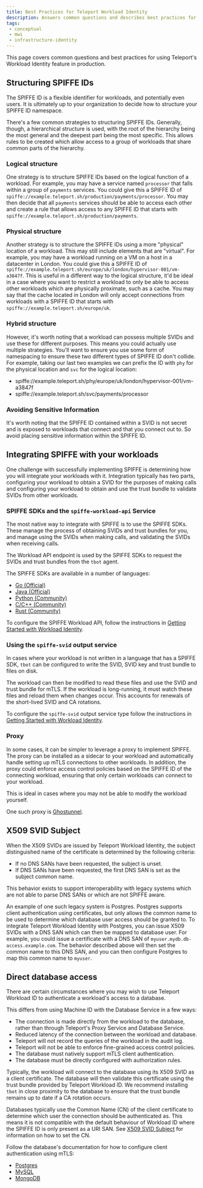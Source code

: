```yaml
---
title: Best Practices for Teleport Workload Identity
description: Answers common questions and describes best practices for using Teleport Workload Identity in production.
tags:
 - conceptual
 - mwi
 - infrastructure-identity
---
```


This page covers common questions and best practices for using Teleport's
Workload Identity feature in production.

## Structuring SPIFFE IDs

The SPIFFE ID is a flexible identifier for workloads, and potentially even
users. It is ultimately up to your organization to decide how to structure
your SPIFFE ID namespace.

There's a few common strategies to structuring SPIFFE IDs. Generally, though, a
hierarchical structure is used, with the root of the hierarchy being the most
general and the deepest part being the most specific. This allows rules to be
created which allow access to a group of workloads that share common parts
of the hierarchy.

### Logical structure

One strategy is to structure SPIFFE IDs based on the logical function of a
workload. For example, you may have a service named `processor` that falls
within a group of `payments` services. You could give this a SPIFFE ID of
`spiffe://example.teleport.sh/production/payments/processor`. You may then
decide that all `payments` services should be able to access each other and
create a rule that allows access to any SPIFFE ID that starts with
`spiffe://example.teleport.sh/production/payments`.

### Physical structure

Another strategy is to structure the SPIFFE IDs using a more "physical" location
of a workload. This may still include elements that are "virtual". For example,
you may have a workload running on a VM on a host in a datacenter in London.
You could give this a SPIFFE ID of
`spiffe://example.teleport.sh/europe/uk/london/hypervisor-001/vm-a3847f`.
This is useful in a different way to the logical structure, it'd be ideal in a
case where you want to restrict a workload to only be able to access other
workloads which are physically proximate, such as a cache. You may say that
the cache located in London will only accept connections from workloads with a
SPIFFE ID that starts with `spiffe://example.teleport.sh/europe/uk`.

### Hybrid structure

However, it's worth noting that a workload can possess multiple SVIDs and use
these for different purposes. This means you could actually use multiple
strategies. You'll want to ensure you use some form of namespacing to ensure
these two different types of SPIFFE ID don't collide. For example, taking our
last two examples we can prefix the ID with `phy` for the physical location
and `svc` for the logical location:

- spiffe://example.teleport.sh/phy/europe/uk/london/hypervisor-001/vm-a3847f
- spiffe://example.teleport.sh/svc/payments/processor

### Avoiding Sensitive Information

It's worth noting that the SPIFFE ID contained within a SVID is not secret and
is exposed to workloads that connect and that you connect out to. So avoid
placing sensitive information within the SPIFFE ID.

## Integrating SPIFFE with your workloads

One challenge with successfully implementing SPIFFE is determining how you will
integrate your workloads with it. Integration typically has two parts,
configuring your workload to obtain a SVID for the purposes of making calls and
configuring your workload to obtain and use the trust bundle to validate SVIDs
from other workloads.

### SPIFFE SDKs and the `spiffe-workload-api` Service

The most native way to integrate with SPIFFE is to use the SPIFFE SDKs. These
manage the process of obtaining SVIDs and trust bundles for you, and manage
using the SVIDs when making calls, and validating the SVIDs when receiving
calls.

The Workload API endpoint is used by the SPIFFE SDKs to request the SVIDs
and trust bundles from the `tbot` agent.

The SPIFFE SDKs are available in a number of languages:

- [Go (Official)](https://github.com/spiffe/go-spiffe)
- [Java (Official)](https://github.com/spiffe/java-spiffe)
- [Python (Community)](https://github.com/HewlettPackard/py-spiffe)
- [C/C++ (Community)](https://github.com/HewlettPackard/c-spiffe)
- [Rust (Community)](https://github.com/maxlambrecht/rust-spiffe)

To configure the SPIFFE Workload API, follow the instructions in
[Getting Started with Workload Identity](./getting-started.mdx).

### Using the `spiffe-svid` output service

In cases where your workload is not written in a language that has a SPIFFE SDK,
`tbot` can be configured to write the SVID, SVID key and trust bundle to files
on disk.

The workload can then be modified to read these files and use the SVID and
trust bundle for mTLS. If the workload is long-running, it must watch these
files and reload them when changes occur. This accounts for renewals of the
short-lived SVID and CA rotations.

To configure the `spiffe-svid` output service type follow the instructions in
[Getting Started with Workload Identity](./getting-started.mdx).

### Proxy

In some cases, it can be simpler to leverage a proxy to implement SPIFFE. The
proxy can be installed as a sidecar to your workload and automatically handle
setting up mTLS connections to other workloads. In addition, the proxy could
enforce access control policies based on the SPIFFE ID of the connecting
workload, ensuring that only certain workloads can connect to your workload.

This is ideal in cases where you may not be able to modify the workload
yourself.

One such proxy is [Ghostunnel](https://github.com/ghostunnel/ghostunnel).

## X509 SVID Subject

When the X509 SVIDs are issued by Teleport Workload Identity, the subject
distinguished name of the certificate is determined by the following criteria:

- If no DNS SANs have been requested, the subject is unset.
- If DNS SANs have been requested, the first DNS SAN is set as the subject
  common name.

This behavior exists to support interoperability with legacy systems which are
not able to parse DNS SANs or which are not SPIFFE aware.

An example of one such legacy system is Postgres. Postgres supports client
authentication using certificates, but only allows the common name to be used
to determine which database user access should be granted to. To integrate
Teleport Workload Identity with Postgres, you can issue X509 SVIDs with a DNS
SAN which can then be mapped to database user. For example, you could issue
a certificate with a DNS SAN of `myuser.mydb.db-access.example.com`. The
behavior described above will then set the common name to this DNS SAN, and you
can then configure Postgres to map this common name to `myuser`.

## Direct database access

There are certain circumstances where you may wish to use Teleport Workload ID
to authenticate a workload's access to a database.

This differs from using Machine ID with the Database Service in a few ways:

- The connection is made directly from the workload to the database, rather
  than through Teleport's Proxy Service and Database Service.
- Reduced latency of the connection between the workload and database.
- Teleport will not record the queries of the workload in the audit log.
- Teleport will not be able to enforce fine-grained access control policies.
- The database must natively support mTLS client authentication.
- The database must be directly configured with authorization rules.

Typically, the workload will connect to the database using its X509 SVID as a
client certificate. The database will then validate this certificate using the
trust bundle provided by Teleport Workload ID. We recommend installing `tbot`
in close proximity to the database to ensure that the trust bundle remains
up to date if a CA rotation occurs.

Databases typically use the Common Name (CN) of the client certificate to
determine which user the connection should be authenticated as. This means it
is not compatible with the default behaviour of Workload ID where the SPIFFE ID
is only present as a URI SAN. See [X509 SVID Subject](#x509-svid-subject) for
information on how to set the CN.

Follow the database's documentation for how to configure client authentication
using mTLS:

- [Postgres](https://www.postgresql.org/docs/current/auth-cert.html)
- [MySQL](https://dev.mysql.com/doc/refman/8.0/en/using-encrypted-connections.html)
- [MongoDB](https://www.mongodb.com/docs/manual/tutorial/configure-x509-client-authentication/)
